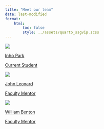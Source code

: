 ```yaml
---
title: "Meet our team"
date: last-modified
format:
    html:
        toc: false
        style: ../assets/quarto_ssgvip.scss
---
```

                   
::: {.roster-wrap}


::: {.roster-person}

<a href="./parki2.qmd">

::: {.roster-pic-frame}
::: {.roster-pic}
![](../assets/parki2.png)
:::
:::

::: {.roster-person-name}
Inho Park
:::

::: {.roster-person-role}
Current Student
:::

</a>

:::


::: {.roster-person}

<a href="./jdleonard.qmd">

::: {.roster-pic-frame}
::: {.roster-pic}
![](../assets/jdleonard-2.jpg)
:::
:::

::: {.roster-person-name}
John Leonard
:::

::: {.roster-person-role}
Faculty Mentor
:::

</a>

:::


::: {.roster-person}

<a href="./wbenton.qmd">

::: {.roster-pic-frame}
::: {.roster-pic}
![](../assets/wbenton.jpg)
:::
:::

::: {.roster-person-name}
William Benton
:::

::: {.roster-person-role}
Faculty Mentor
:::

</a>

:::


:::

